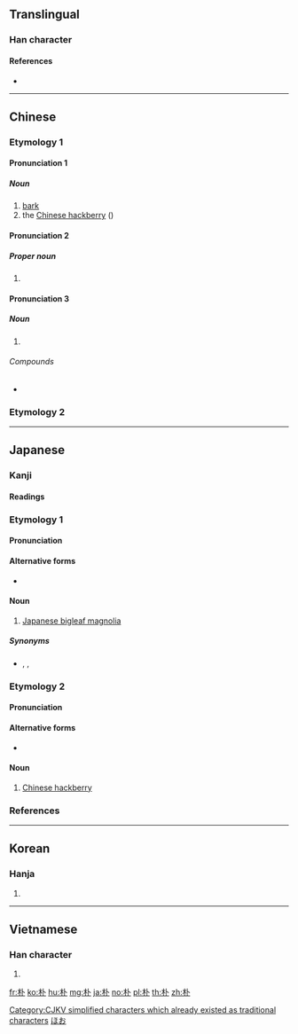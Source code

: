 {{also|樸}}
==Translingual==
{{zh-hanzi-box|朴|朴/[[樸]]}}

===Han character===
{{Han char|rn=75|rad=木|as=02|sn=6|four=43900|canj=DY|ids=⿰木卜}}

====References====
* {{Han ref|kx=0510.040|dkj=14428|dj=0894.030|hdz=21154.020|uh=6734|ud=26420|bh=A6B5|bd=42677}}

[[Category:CJKV simplified characters which already existed as traditional characters]]

----

==Chinese==
{{rfc|lang=zh}}
{{zh-forms}}

===Etymology 1===
{{zh-forms}}

====Pronunciation 1====
{{zh-pron
|m=pò
|c=pok3
|mn=phoh
|mc=y
|oc=y
|ma=
|cat=n
}}

=====Noun=====
{{zh-noun}}

# [[bark]]
# the [[Chinese hackberry]] ({{taxlink|Celtis sinensis|species}})

====Pronunciation 2====
{{zh-pron
|m=pǔ
|c=piu4
|ma=
|cat=pn
}}

=====Proper noun=====
{{zh-proper noun}}

# {{surname|lang=zh}}

====Pronunciation 3====
{{zh-pron
|m=pō
|c=pok3,po1
|ma=
|cat=n
}}

=====Noun=====
{{zh-noun}}

# {{rfdef|lang=zh}}

======Compounds======
* {{zh-l|朴刀}}

===Etymology 2===
{{zh-see|樸}}

----

==Japanese==

===Kanji===
{{ja-kanji|grade=c|rs=木02}}

====Readings====
{{ja-readings
|goon=[[ほく]] (hoku)
|kanon=[[はく]] (haku)
|kanyoon=[[ぼく]] (boku)
|kun=[[ほお]] (hō), [[ほう]] (hō)
}}

===Etymology 1===
{{ja-kanjitab|ほお|yomi=k}}

====Pronunciation====
{{ja-pron|yomi=k|ほお|acc=1|acc_ref=DJR,NHK}}

====Alternative forms====
* {{ja-l|厚朴}}

====Noun====
{{ja-noun|ほお|hhira=ほほ}}

# [[Japanese bigleaf magnolia]]

=====Synonyms=====
* {{ja-r|朴の木|ほおのき}}, {{ja-r|厚朴|こうぼく}}, {{ja-r|朴柏|ほおがしわ}}

===Etymology 2===
{{ja-kanjitab|えのき|yomi=irr}}

====Pronunciation====
{{ja-pron|yomi=irr|えのき|acc=0|acc_ref=DJR,NHK}}

====Alternative forms====
* {{ja-l|榎}}

====Noun====
{{ja-noun|えのき|エノキ}}

# [[Chinese hackberry]]

===References===
<references/>

[[Category:ja:Trees|ほお]]

----

==Korean==

===Hanja===
{{ko-hanja|hangeul=박|eumhun=후박나무|rv=bak|mr=pak|y=pak}}

# {{defn|lang=ko|sort=木02}}

----

==Vietnamese==

===Han character===
{{vi-hantu|[[phắc]], [[phác]], [[vóc]]|rs=木12}}

# {{defn|lang=vi|sort=木12}}

[[fr:朴]]
[[ko:朴]]
[[hu:朴]]
[[mg:朴]]
[[ja:朴]]
[[no:朴]]
[[pl:朴]]
[[th:朴]]
[[zh:朴]]